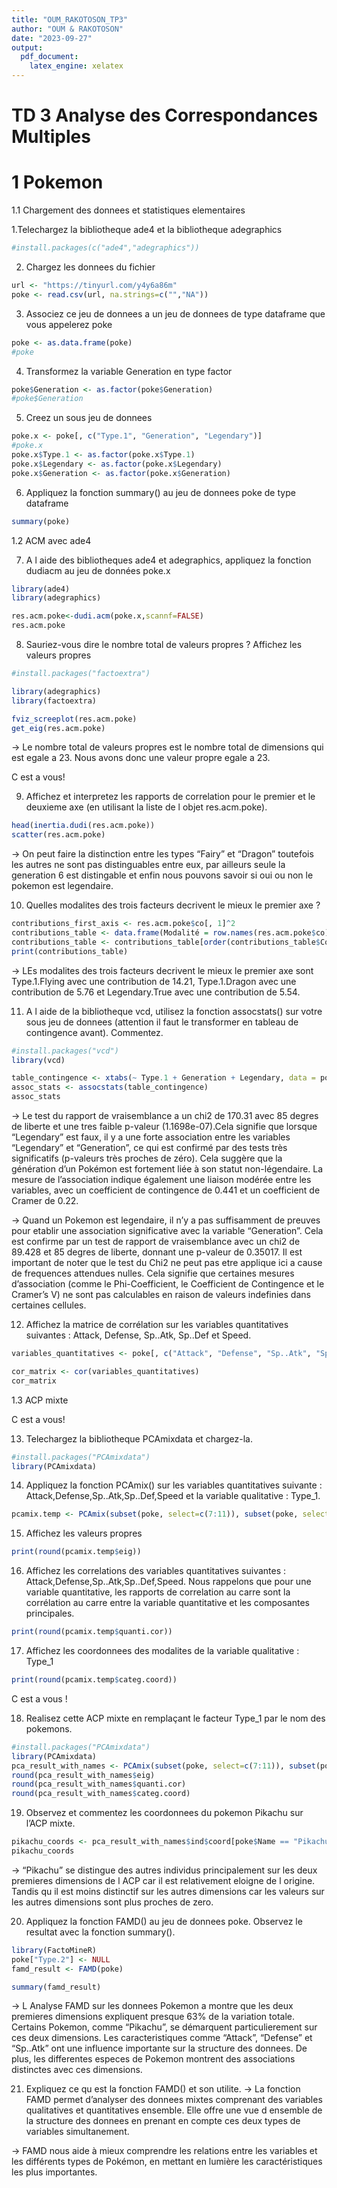 ---
title: "OUM_RAKOTOSON_TP3"
author: "OUM & RAKOTOSON"
date: "2023-09-27"
output: 
  pdf_document:
    latex_engine: xelatex
---

# TD 3 Analyse des Correspondances Multiples

# 1 Pokemon

1.1 Chargement des donnees et statistiques elementaires

1.Telechargez la bibliotheque ade4 et la bibliotheque adegraphics
```{r Telechargement des bibliotheques ade4 et adegraphics}
#install.packages(c("ade4","adegraphics"))
```

2. Chargez les donnees du fichier
```{r Chargement des donnees du fichier}
url <- "https://tinyurl.com/y4y6a86m"
poke <- read.csv(url, na.strings=c("","NA"))
```

3. Associez ce jeu de donnees a un jeu de donnees de type dataframe que vous appelerez poke
```{r  Association du jeu de donnees a un jeu de donnees de type dataframee}
poke <- as.data.frame(poke)
#poke
```

4. Transformez la variable Generation en type factor
```{r Transformation de la variable Generation en type factor}
poke$Generation <- as.factor(poke$Generation)
#poke$Generation
```

5. Creez un sous jeu de donnees
```{r Creation d un sous jeu de donnees}
poke.x <- poke[, c("Type.1", "Generation", "Legendary")]
#poke.x
poke.x$Type.1 <- as.factor(poke.x$Type.1)
poke.x$Legendary <- as.factor(poke.x$Legendary)
poke.x$Generation <- as.factor(poke.x$Generation)
```

6. Appliquez la fonction summary() au jeu de donnees poke de type dataframe
```{r Application la fonction summary}
summary(poke)
```

1.2 ACM avec ade4

7. A l aide des bibliotheques ade4 et adegraphics, appliquez la fonction dudiacm au jeu de données poke.x
```{r application de la fonction dudiacm}
library(ade4)
library(adegraphics)

res.acm.poke<-dudi.acm(poke.x,scannf=FALSE)
res.acm.poke
```

8. Sauriez-vous dire le nombre total de valeurs propres ? Affichez les valeurs
propres
```{r Valeurs propres}
#install.packages("factoextra")

library(adegraphics)
library(factoextra)

fviz_screeplot(res.acm.poke)
get_eig(res.acm.poke)
```
-> Le nombre total de valeurs propres est le nombre total de dimensions qui est egale a 23. Nous avons donc une valeur propre egale a 23.

C est a vous!

9. Affichez et interpretez les rapports de correlation pour le premier et le deuxieme axe (en utilisant la liste de l objet res.acm.poke).
```{r Affichage dles rapports de correlation pour le premier}
head(inertia.dudi(res.acm.poke))
scatter(res.acm.poke)
```
-> On peut faire la distinction entre les types "Fairy" et "Dragon" toutefois les autres ne sont pas distinguables entre eux, par ailleurs seule la generation 6 est distingable et enfin nous pouvons savoir si oui ou non le pokemon est legendaire.

10. Quelles modalites des trois facteurs decrivent le mieux le premier axe ?
```{r modalites des trois facteurs }
contributions_first_axis <- res.acm.poke$co[, 1]^2
contributions_table <- data.frame(Modalité = row.names(res.acm.poke$co), Contribution = contributions_first_axis)
contributions_table <- contributions_table[order(contributions_table$Contribution, decreasing = TRUE), ]
print(contributions_table)
```
-> LEs modalites des trois facteurs decrivent le mieux le premier axe sont Type.1.Flying avec une contribution de 14.21, Type.1.Dragon	avec une contribution de 5.76 et	Legendary.True avec une contribution de 5.54.

11. A l aide de la bibliotheque vcd, utilisez la fonction assocstats() sur votre
sous jeu de donnees (attention il faut le transformer en tableau de contingence
avant). Commentez.
```{r Utilisation de la fonction assocstats}
#install.packages("vcd")
library(vcd)

table_contingence <- xtabs(~ Type.1 + Generation + Legendary, data = poke.x)
assoc_stats <- assocstats(table_contingence)
assoc_stats
```
-> Le test du rapport de vraisemblance a un chi2 de 170.31 avec 85 degres de liberte et une tres faible p-valeur (1.1698e-07).Cela signifie que lorsque "Legendary" est faux, il y a une forte association entre les variables "Legendary" et "Generation", ce qui est confirmé par des tests très significatifs (p-valeurs très proches de zéro). Cela suggère que la génération d'un Pokémon est fortement liée à son statut non-légendaire. La mesure de l'association indique également une liaison modérée entre les variables, avec un coefficient de contingence de 0.441 et un coefficient de Cramer de 0.22.

-> Quand un Pokemon est legendaire, il n'y a pas suffisamment de preuves pour etablir une association significative avec la variable "Generation". Cela est confirme par un test de rapport de vraisemblance avec un chi2 de 89.428 et 85 degres de liberte, donnant une p-valeur de 0.35017. Il est important de noter que le test du Chi2 ne peut pas etre applique ici a cause de frequences attendues nulles. Cela signifie que certaines mesures d'association (comme le Phi-Coefficient, le Coefficient de Contingence et le Cramer's V) ne sont pas calculables en raison de valeurs indefinies dans certaines cellules.

12. Affichez la matrice de corrélation sur les variables quantitatives suivantes : Attack, Defense, Sp..Atk, Sp..Def et Speed.
```{r Matrice de corrélation}
variables_quantitatives <- poke[, c("Attack", "Defense", "Sp..Atk", "Sp..Def", "Speed")]

cor_matrix <- cor(variables_quantitatives)
cor_matrix
```

1.3 ACP mixte

C est a vous!

13. Telechargez la bibliotheque PCAmixdata et chargez-la.
```{r Téléchargement de la bibliothèque PCAmixdata}
#install.packages("PCAmixdata")
library(PCAmixdata)
```

14. Appliquez la fonction PCAmix() sur les variables quantitatives suivante :
Attack,Defense,Sp..Atk,Sp..Def,Speed et la variable qualitative : Type_1.
```{r Application de la fonction PCAmix}
pcamix.temp <- PCAmix(subset(poke, select=c(7:11)), subset(poke, select=c(3)))
```

15. Affichez les valeurs propres
```{r Affichage des valeurs propres}
print(round(pcamix.temp$eig))
```

16. Affichez les correlations des variables quantitatives suivantes :
Attack,Defense,Sp..Atk,Sp..Def,Speed.
Nous rappelons que pour une variable quantitative, les rapports de correlation au carre sont la corrélation au carre entre la variable quantitative et les
composantes principales.
```{r ffichage des correlations des variables}
print(round(pcamix.temp$quanti.cor))
```

17. Affichez les coordonnees des modalites de la variable qualitative : Type_1
```{r Affichage des coordonnees des modalites de la variable qualitative}
print(round(pcamix.temp$categ.coord))
```

C est a vous !

18. Realisez cette ACP mixte en remplaçant le facteur Type_1 par le nom des
pokemons.
```{r Realisation de d ACP mixte en remplaçant le facteur Type_1 par le nom des pokemons}
#install.packages("PCAmixdata")
library(PCAmixdata)
pca_result_with_names <- PCAmix(subset(poke, select=c(7:11)), subset(poke, select=c(2)))
round(pca_result_with_names$eig)
round(pca_result_with_names$quanti.cor)
round(pca_result_with_names$categ.coord)
```

19. Observez et commentez les coordonnees du pokemon Pikachu sur l’ACP
mixte.
```{r Coordonnees du pokemon Pikachu sur l ACP mixte}
pikachu_coords <- pca_result_with_names$ind$coord[poke$Name == "Pikachu",]
pikachu_coords
```
-> "Pikachu" se distingue des autres individus principalement sur les deux premieres dimensions de l ACP car il est relativement eloigne de l origine. Tandis qu il est moins distinctif sur les autres dimensions car les valeurs sur les autres dimensions sont plus proches de zero.

20. Appliquez la fonction FAMD() au jeu de donnees poke. Observez le resultat
avec la fonction summary().
```{r Application la fonction FAMD}
library(FactoMineR)
poke["Type.2"] <- NULL
famd_result <- FAMD(poke)
```
```{r Observation du resultat avec la fonction summary}
summary(famd_result)
```
-> L Analyse FAMD sur les donnees Pokemon a montre que les deux premieres dimensions expliquent presque 63% de la variation totale. Certains Pokemon, comme "Pikachu", se démarquent particulierement sur ces deux dimensions. Les caracteristiques comme "Attack", "Defense" et "Sp..Atk" ont une influence importante sur la structure des donnees. De plus, les differentes especes de Pokemon montrent des associations distinctes avec ces dimensions.

21. Expliquez ce qu est la fonction FAMD() et son utilite.
-> La fonction FAMD permet d'analyser des donnees mixtes comprenant des variables qualitatives et quantitatives ensemble. Elle offre une vue d ensemble de la structure des donnees en prenant en compte ces deux types de variables simultanement.

-> FAMD nous aide à mieux comprendre les relations entre les variables et les différents types de Pokémon, en mettant en lumière les caractéristiques les plus importantes.